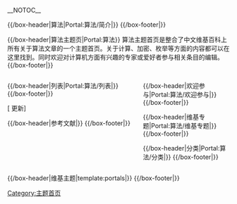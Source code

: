 __NOTOC__
<div align="center">
{{browsebar}}
</div>

{{/box-header|算法|Portal:算法/简介|}}
{{Portal:算法/简介}}
{{/box-footer|}}

{{/box-header|算法主题页|Portal:算法}}
算法主题首页是整合了中文维基百科上所有关于算法文章的一个主题首页。关于计算、加密、枚举等方面的内容都可以在这里找到。同时欢迎对计算机方面有兴趣的专家或爱好者参与相关条目的编辑。
{{/box-footer|}}

<div style="float:left; width:60%;">

{{/box-header|列表|Portal:算法/列表|}}
{{Portal:算法/列表}}
{{/box-footer|}}


[{{fullurl:Portal:算法|action=purge}} 更新]

</div>

<div style="float:right; width:39%">

{{/box-header|欢迎参与|Portal:算法/欢迎参与|}}
{{Portal:算法/欢迎参与}}
{{/box-footer|}}

{{/box-header|维基专题|Portal:算法/维基专题|}}
{{Portal:算法/维基专题}}
{{/box-footer|}}

{{/box-header|分类|Portal:算法/分类|}}
{{Portal:算法/分类}}
{{/box-footer|}}

</div>

{{/box-header|参考文献|}}
{{Reflist}}
{{/box-footer|}}

<div style="float:right; width:100%">
{{/box-header|维基主题|template:portals|}}
{{portals}}
{{/box-footer|}}

[[Category:主题首页|Category:主题首页]]
